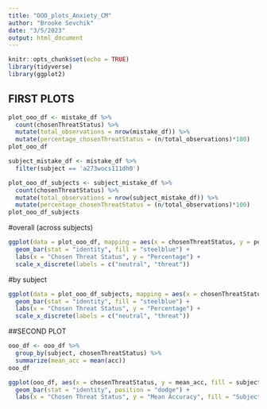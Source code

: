 ```yaml
---
title: "OOO_plots_Anxiety_CM"
author: "Brooke Sevchik"
date: "3/5/2023"
output: html_document
---
```


```r
knitr::opts_chunk$set(echo = TRUE)
library(tidyverse)
library(ggplot2)
```


## FIRST PLOTS

```r
plot_ooo_df <- mistake_df %>%
  count(chosenThreatStatus) %>%
  mutate(total_observations = nrow(mistake_df)) %>%
  mutate(percentage_chosenThreatStatus = (n/total_observations)*100)
plot_ooo_df
```

```r
subject_mistake_df <- mistake_df %>%
  filter(subject == 'a273wocs111dh0')

plot_ooo_df_subjects <- subject_mistake_df %>%
  count(chosenThreatStatus) %>%
  mutate(total_observations = nrow(subject_mistake_df)) %>%
  mutate(percentage_chosenThreatStatus = (n/total_observations)*100)
plot_ooo_df_subjects
```

#overall (across subjects)

```r
ggplot(data = plot_ooo_df, mapping = aes(x = chosenThreatStatus, y = percentage_chosenThreatStatus)) +
  geom_bar(stat = "identity", fill = "steelblue") +
  labs(x = "Chosen Threat Status", y = "Percentage") +
  scale_x_discrete(labels = c("neutral", "threat")) 
```

#by subject

```r
ggplot(data = plot_ooo_df_subjects, mapping = aes(x = chosenThreatStatus, y = percentage_chosenThreatStatus)) +
  geom_bar(stat = "identity", fill = "steelblue") +
  labs(x = "Chosen Threat Status", y = "Percentage") +
  scale_x_discrete(labels = c("neutral", "threat")) 
```



##SECOND PLOT

```r

ooo_df <- ooo_df %>%
  group_by(subject, chosenThreatStatus) %>%
  summarize(mean_acc = mean(acc))
ooo_df
```


```r
ggplot(ooo_df, aes(x = chosenThreatStatus, y = mean_acc, fill = subject)) +
  geom_bar(stat = "identity", position = "dodge") +
  labs(x = "Chosen Threat Status", y = "Mean Accuracy", fill = "Subject")
```
